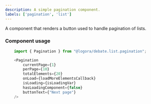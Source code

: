 ```yaml
---
description: A simple pagination component.
labels: ['pagination', 'list']
---
```


A component that renders a button used to handle pagination of lists. 

### Component usage

```js
    import { Pagination } from "@logora/debate.list.pagination";
```
```js
    <Pagination
        currentPage={1}
        perPage={10}
        totalElements={20}
        onLoad={loadMoreElementsCallback}
        isLoading={isLoadingVar}
        hasLoadingComponent={false}
        buttonText={"Next page"}
    />
```